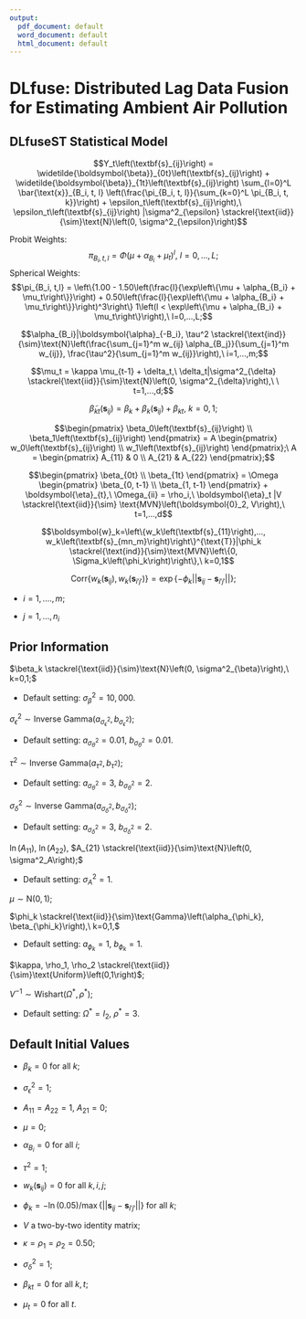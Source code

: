 ```yaml
---
output:
  pdf_document: default
  word_document: default
  html_document: default
---
```

# DLfuse: Distributed Lag Data Fusion for Estimating Ambient Air Pollution

## DLfuseST Statistical Model
$$Y_t\left(\textbf{s}_{ij}\right) = \widetilde{\boldsymbol{\beta}}_{0t}\left(\textbf{s}_{ij}\right) + \widetilde{\boldsymbol{\beta}}_{1t}\left(\textbf{s}_{ij}\right) \sum_{l=0}^L \bar{\text{x}}_{B_i, t, l} \left(\frac{\pi_{B_i, t, l}}{\sum_{k=0}^L \pi_{B_i, t, k}}\right) + \epsilon_t\left(\textbf{s}_{ij}\right),\ \epsilon_t\left(\textbf{s}_{ij}\right) |\sigma^2_{\epsilon} \stackrel{\text{iid}}{\sim}\text{N}\left(0, \sigma^2_{\epsilon}\right)$$

Probit Weights:
$$\pi_{B_i, t, l} = \Phi\left(\mu + \alpha_{B_i} + \mu_t \right)^{l},\ l=0, ..., L;$$
Spherical Weights:
$$\pi_{B_i, t,l} = \left\{1.00 - 1.50\left(\frac{l}{\exp\left\{\mu + \alpha_{B_i} + \mu_t\right\}}\right) + 0.50\left(\frac{l}{\exp\left\{\mu + \alpha_{B_i} + \mu_t\right\}}\right)^3\right\} 1\left(l < \exp\left\{\mu + \alpha_{B_i} + \mu_t\right\}\right),\ l=0,...,L;$$


$$\alpha_{B_i}|\boldsymbol{\alpha}_{-B_i}, \tau^2 \stackrel{\text{ind}}{\sim}\text{N}\left(\frac{\sum_{j=1}^m w_{ij} \alpha_{B_j}}{\sum_{j=1}^m w_{ij}}, \frac{\tau^2}{\sum_{j=1}^m w_{ij}}\right),\ i=1,...,m;$$

$$\mu_t = \kappa \mu_{t-1} + \delta_t,\ \delta_t|\sigma^2_{\delta} \stackrel{\text{iid}}{\sim}\text{N}\left(0, \sigma^2_{\delta}\right),\ \ t=1,...,d;$$

$$\widetilde{\beta}_{kt}\left(\textbf{s}_{ij}\right) = \beta_k + \beta_k\left(\textbf{s}_{ij}\right) + \beta_{kt},\ k=0,1;$$

$$\begin{pmatrix} 
\beta_0\left(\textbf{s}_{ij}\right) \\
\beta_1\left(\textbf{s}_{ij}\right) 
\end{pmatrix} = A \begin{pmatrix} 
w_0\left(\textbf{s}_{ij}\right) \\
w_1\left(\textbf{s}_{ij}\right) 
\end{pmatrix};\ A = \begin{pmatrix} 
A_{11} & 0 \\
A_{21} & A_{22} 
\end{pmatrix};$$

$$\begin{pmatrix} 
\beta_{0t} \\
\beta_{1t}
\end{pmatrix} = \Omega \begin{pmatrix} 
\beta_{0, t-1} \\
\beta_{1, t-1}
\end{pmatrix} + \boldsymbol{\eta}_{t},\ \Omega_{ii} = \rho_i,\ \boldsymbol{\eta}_t |V \stackrel{\text{iid}}{\sim} \text{MVN}\left(\boldsymbol{0}_2, V\right),\ t=1,...,d$$

$$\boldsymbol{w}_k=\left\{w_k\left(\textbf{s}_{11}\right),..., w_k\left(\textbf{s}_{mn_m}\right)\right\}^{\text{T}}|\phi_k \stackrel{\text{ind}}{\sim}\text{MVN}\left\{0, \Sigma_k\left(\phi_k\right)\right\},\ k=0,1$$

$$\text{Corr}\left\{w_k\left(\textbf{s}_{ij}\right), w_k\left(\textbf{s}_{i'j'}\right)\right\}=\exp\left\{-\phi_k||\textbf{s}_{ij} - \textbf{s}_{i'j'}||\right\};$$

* $i = 1, ...., m;$

* $j = 1, ..., n_i$

## Prior Information
$\beta_k \stackrel{\text{iid}}{\sim}\text{N}\left(0, \sigma^2_{\beta}\right),\ k=0,1;$

* Default setting: $\sigma^2_{\beta} = 10,000.$

$\sigma^2_{\epsilon} \sim \text{Inverse Gamma}\left(a_{\sigma^2_{\epsilon}}, b_{\sigma^2_{\epsilon}}\right);$

* Default setting: $a_{\sigma^2_{\theta}} = 0.01$, $b_{\sigma^2_{\theta}} = 0.01.$

$\tau^2 \sim \text{Inverse Gamma}\left(a_{\tau^2}, b_{\tau^2}\right);$

* Default setting: $a_{\sigma^2_{\theta}} = 3$, $b_{\sigma^2_{\theta}} = 2.$

$\sigma^2_{\delta} \sim \text{Inverse Gamma}\left(a_{\sigma^2_{\delta}}, b_{\sigma^2_{\delta}}\right);$

* Default setting: $a_{\sigma^2_{\delta}} = 3$, $b_{\sigma^2_{\delta}} = 2.$

$\ln\left(A_{11}\right)$, $\ln\left(A_{22}\right)$, $A_{21} \stackrel{\text{iid}}{\sim}\text{N}\left(0, \sigma^2_A\right);$

* Default setting: $\sigma^2_A = 1.$

$\mu \sim \text{N}\left(0, 1\right);$

$\phi_k \stackrel{\text{iid}}{\sim}\text{Gamma}\left(\alpha_{\phi_k}, \beta_{\phi_k}\right),\ k=0,1,$

* Default setting: $a_{\phi_k} = 1$, $b_{\phi_k} = 1.$

$\kappa, \rho_1, \rho_2 \stackrel{\text{iid}}{\sim}\text{Uniform}\left(0,1\right)$; 

$V^{-1} \sim \text{Wishart}\left(\Omega^*, \rho^*\right)$;

* Default setting: $\Omega^* = I_2$, $\rho^* = 3$.

## Default Initial Values
* $\beta_k = 0$ for all $k$;

* $\sigma^2_{\epsilon} = 1$;

* $A_{11} = A_{22} = 1,\ A_{21}=0$;

* $\mu = 0$;

* $\alpha_{B_i} = 0$ for all $i$;

* $\tau^2 = 1$;

* $w_k\left(\textbf{s}_{ij}\right) = 0$ for all $k,i,j$;

* $\phi_k = -\ln\left(0.05\right)/\max\left\{||\textbf{s}_{ij} - \textbf{s}_{i'j'}||\right\}$ for all $k$;

* $V$ a two-by-two identity matrix;

* $\kappa = \rho_1 = \rho_2 = 0.50$;

* $\sigma^2_{\delta} = 1$;

* $\beta_{kt} = 0$ for all $k,t$;

* $\mu_t = 0$ for all $t$.

